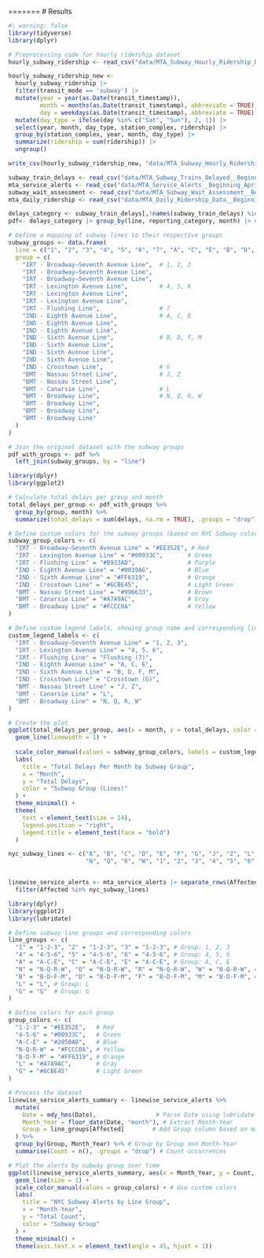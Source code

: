 =======
# Results

```{r, echo=FALSE}
#| warning: false
library(tidyverse)
library(dplyr)
```

```{r, echo=FALSE}
# Preprocessing code for hourly ridership dataset
hourly_subway_ridership <- read_csv("data/MTA_Subway_Hourly_Ridership_Data.csv")

hourly_subway_ridership_new <- 
  hourly_subway_ridership |> 
  filter(transit_mode == 'subway') |>
  mutate(year = year(as.Date(transit_timestamp)), 
         month = months(as.Date(transit_timestamp), abbreviate = TRUE), 
         day = weekdays(as.Date(transit_timestamp), abbreviate = TRUE)) |>
  mutate(day_type = ifelse(day %in% c("Sat", "Sun"), 2, 1)) |>
  select(year, month, day_type, station_complex, ridership) |> 
  group_by(station_complex, year, month, day_type) |>
  summarize(ridership = sum(ridership)) |>
  ungroup()

write_csv(hourly_subway_ridership_new, "data/MTA_Subway_Hourly_Ridership_Data_Modified.csv")
```

```{r}
subway_train_delays <- read_csv("data/MTA_Subway_Trains_Delayed__Beginning_2020_20241118.csv")
mta_service_alerts <- read_csv("data/MTA_Service_Alerts__Beginning_April_2020_20241118.csv")
subway_wait_assessment <- read_csv("data/MTA_Subway_Wait_Assessment__Beginning_2020_20241119.csv")
mta_daily_ridership <- read_csv("data/MTA_Daily_Ridership_Data__Beginning_2020_20241120.csv")
```
```{r}
delays_category <- subway_train_delays[,!names(subway_train_delays) %in% c("subcategory")]
pdf<- delays_category |> group_by(line, reporting_category, month) |> summarise(delays = sum(delays))
```
```{r}
# Define a mapping of subway lines to their respective groups
subway_groups <- data.frame(
  line = c("1", "2", "3", "4", "5", "6", "7", "A", "C", "E", "B", "D", "F", "M", "G", "J", "Z", "L", "N", "Q", "R", "W"),
  group = c(
    "IRT - Broadway–Seventh Avenue Line",  # 1, 2, 3
    "IRT - Broadway–Seventh Avenue Line", 
    "IRT - Broadway–Seventh Avenue Line", 
    "IRT - Lexington Avenue Line",         # 4, 5, 6
    "IRT - Lexington Avenue Line", 
    "IRT - Lexington Avenue Line", 
    "IRT - Flushing Line",                 # 7
    "IND - Eighth Avenue Line",            # A, C, E
    "IND - Eighth Avenue Line", 
    "IND - Eighth Avenue Line", 
    "IND - Sixth Avenue Line",             # B, D, F, M
    "IND - Sixth Avenue Line", 
    "IND - Sixth Avenue Line", 
    "IND - Sixth Avenue Line", 
    "IND - Crosstown Line",                # G
    "BMT - Nassau Street Line",            # J, Z
    "BMT - Nassau Street Line", 
    "BMT - Canarsie Line",                 # L
    "BMT - Broadway Line",                 # N, Q, R, W
    "BMT - Broadway Line", 
    "BMT - Broadway Line", 
    "BMT - Broadway Line"
  )
)

# Join the original dataset with the subway groups
pdf_with_groups <- pdf %>%
  left_join(subway_groups, by = "line")
```

```{r fig.width=10}
library(dplyr)
library(ggplot2)

# Calculate total delays per group and month
total_delays_per_group <- pdf_with_groups %>%
  group_by(group, month) %>%
  summarize(total_delays = sum(delays, na.rm = TRUE), .groups = "drop")

# Define custom colors for the subway groups (based on NYC Subway colors)
subway_group_colors <- c(
  "IRT - Broadway–Seventh Avenue Line" = "#EE352E", # Red
  "IRT - Lexington Avenue Line" = "#00933C",       # Green
  "IRT - Flushing Line" = "#B933AD",               # Purple
  "IND - Eighth Avenue Line" = "#0039A6",          # Blue
  "IND - Sixth Avenue Line" = "#FF6319",           # Orange
  "IND - Crosstown Line" = "#6CBE45",              # Light Green
  "BMT - Nassau Street Line" = "#996633",          # Brown
  "BMT - Canarsie Line" = "#A7A9AC",               # Gray 
  "BMT - Broadway Line" = "#FCCC0A"                # Yellow
)

# Define custom legend labels, showing group name and corresponding lines
custom_legend_labels <- c(
  "IRT - Broadway–Seventh Avenue Line" = "1, 2, 3",
  "IRT - Lexington Avenue Line" = "4, 5, 6",
  "IRT - Flushing Line" = "Flushing (7)",
  "IND - Eighth Avenue Line" = "A, C, E",
  "IND - Sixth Avenue Line" = "B, D, F, M",
  "IND - Crosstown Line" = "Crosstown (G)",
  "BMT - Nassau Street Line" = "J, Z",
  "BMT - Canarsie Line" = "L",
  "BMT - Broadway Line" = "N, Q, R, W"
)

# Create the plot
ggplot(total_delays_per_group, aes(x = month, y = total_delays, color = group, group = group)) +
  geom_line(linewidth = 1) +
  
  scale_color_manual(values = subway_group_colors, labels = custom_legend_labels) +
  labs(
    title = "Total Delays Per Month by Subway Group",
    x = "Month",
    y = "Total Delays",
    color = "Subway Group (Lines)"
  ) +
  theme_minimal() +
  theme(
    text = element_text(size = 14),
    legend.position = "right",
    legend.title = element_text(face = "bold")
  )

```

```{r}
nyc_subway_lines <- c("A", "B", "C", "D", "E", "F", "G", "J", "Z", "L", "M", 
                      "N", "Q", "R", "W", "1", "2", "3", "4", "5", "6", "7", "S")


linewise_service_alerts <- mta_service_alerts |> separate_rows(Affected, sep = "\\|") |> 
  filter(Affected %in% nyc_subway_lines)


```

```{r fig.width=10}
library(dplyr)
library(ggplot2)
library(lubridate)

# Define subway line groups and corresponding colors
line_groups <- c(
  "1" = "1-2-3", "2" = "1-2-3", "3" = "1-2-3", # Group: 1, 2, 3
  "4" = "4-5-6", "5" = "4-5-6", "6" = "4-5-6", # Group: 4, 5, 6
  "A" = "A-C-E", "C" = "A-C-E", "E" = "A-C-E", # Group: A, C, E
  "N" = "N-Q-R-W", "Q" = "N-Q-R-W", "R" = "N-Q-R-W", "W" = "N-Q-R-W", # Group: N, Q, R, W
  "B" = "B-D-F-M", "D" = "B-D-F-M", "F" = "B-D-F-M", "M" = "B-D-F-M", # Group: B, D, F, M
  "L" = "L", # Group: L
  "G" = "G"  # Group: G
)

# Define colors for each group
group_colors <- c(
  "1-2-3" = "#EE352E",   # Red
  "4-5-6" = "#00933C",   # Green
  "A-C-E" = "#2850AD",   # Blue
  "N-Q-R-W" = "#FCCC0A", # Yellow
  "B-D-F-M" = "#FF6319", # Orange
  "L" = "#A7A9AC",       # Gray
  "G" = "#6CBE45"        # Light Green
)

# Process the dataset
linewise_service_alerts_summary <- linewise_service_alerts %>%
  mutate(
    Date = mdy_hms(Date),                 # Parse Date using lubridate
    Month_Year = floor_date(Date, "month"), # Extract Month-Year
    Group = line_groups[Affected]        # Add Group column based on mapping
  ) %>%
  group_by(Group, Month_Year) %>% # Group by Group and Month-Year
  summarise(Count = n(), .groups = "drop") # Count occurrences

# Plot the alerts by subway group over time
ggplot(linewise_service_alerts_summary, aes(x = Month_Year, y = Count, group = Group, color = Group)) +
  geom_line(size = 1) +
  scale_color_manual(values = group_colors) + # Use custom colors
  labs(
    title = "NYC Subway Alerts by Line Group",
    x = "Month-Year",
    y = "Total Count",
    color = "Subway Group"
  ) +
  theme_minimal() +
  theme(axis.text.x = element_text(angle = 45, hjust = 1))

```
